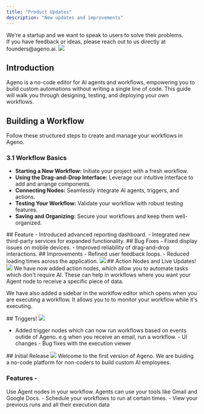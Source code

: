 ```yaml
---
title: "Product Updates"
description: "New updates and improvements"
---
```


<Note>
  We're a startup and we want to speak to users to solve their problems. <br />
  If you have feedback or ideas, please reach out to us directly at founders@ageno.ai.
</Note>

<Update label="May 15th, 2025" description="v5">
  <Frame>
    <img src="/images/thk.png" />
  </Frame>

## Introduction

Ageno is a no-code editor for AI agents and workflows, empowering you to build custom automations without writing a single line of code. This guide will walk you through designing, testing, and deploying your own workflows.

## Building a Workflow

Follow these structured steps to create and manage your workflows in Ageno.

### 3.1 Workflow Basics

- **Starting a New Workflow:** Initiate your project with a fresh workflow.
- **Using the Drag-and-Drop Interface:** Leverage our intuitive interface to add and arrange components.
- **Connecting Nodes:** Seamlessly integrate AI agents, triggers, and actions.
- **Testing Your Workflow:** Validate your workflow with robust testing features.
- **Saving and Organizing:** Secure your workflows and keep them well-organized.

</Update>

<Update label="Apr 10th, 2025" description="v4">
  ## Feature - Introduced advanced reporting dashboard. - Integrated new
  third-party services for expanded functionality. ## Bug Fixes - Fixed display
  issues on mobile devices. - Improved reliability of drag-and-drop
  interactions. ## Improvements - Refined user feedback loops. - Reduced loading
  times across the application.
  <Frame>
    <img src="/path/image.jpg" />
  </Frame>
</Update>

<Update label="Feb 5th, 2025" description="v1.3">
## Action Nodes and Live Updates! 
  <Frame>
    <img src="/images/actionexcelnode.png" />
  </Frame>
We have now added action nodes, which allow you to automate tasks which don't require AI. These can help in workflows where you want your Agent node to receive a specific piece of data.

We have also added a sidebar in the worklfow editor which opens when you are executing a workflow. It allows you to to monitor your workflow while it's executing.

</Update>

<Update label="Jan 27th, 2025" description="v1.1">
  ## Triggers!  
  <Frame>
    <img src="/images/trigger.png" />
  </Frame>
  
  - Added trigger nodes which can now run workflows based on events
  outide of Ageno. e.g when you receive an email, run a workflow. - UI changes -
  Bug fixes with the execution viewer

</Update>

<Update label="Jan 21th, 2025" description="v1.0">
  ## Initial Release  
  <Frame>
    <img src="/images/3agent.png" />
  </Frame>  
  Welcome to the first version of Ageno. We are buiding a
  no-code platform for non-coders to build custom AI employees.  
  
  ### Features -
  Use Agent nodes in your workflow. Agents can use your tools like Gmail and
  Google Docs. - Schedule your workflows to run at certain times. - View your
  previous runs and all their execution data

</Update>

